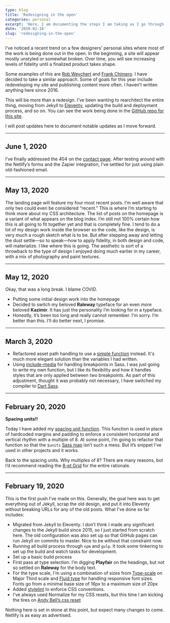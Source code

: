 ```yaml
---
type: blog
title: 'Redesigning in the open'
categories: personal
excerpt: 'Here, I am documenting the steps I am taking as I go through redesigning and refactoring my site. This post will be updated regularly until the design is done.'
date: '2020-02-18'
slug: 'redesigning-in-the-open'
---
```


I’ve noticed a recent trend on a few designers’ personal sites where most of the work is being done out in the open. In the beginning, a site will appear mostly unstyled or somewhat broken. Over time, you will see increasing levels of fidelity until a finalized product takes shape.

Some examples of this are [Rob Weychert](https://v7.robweychert.com/) and [Frank Chimero](https://frankchimero.com/blog/2019/redesign/). I have decided to take a similar approach. Some of goals for this year include redeveloping my site and publishing content more often. I haven’t written anything here since 2016.

This will be more than a redesign. I’ve been wanting to rearchitect the entire thing, moving from Jekyll to [Eleventy](https://www.11ty.dev/), updating the build and deployment process, and so on. You can see the work being done in the [GitHub repo for this site](https://github.com/jaredcunha/jaredcunha.github.io).

I will post updates here to document notable updates as I move forward.

---

## June 1, 2020

I’ve finally addressed the 404 on the [contact page](/contact). After testing around with the Netlify’s forms and the Zapier integration, I’ve settled for just using plain old-fashioned email.

---

## May 13, 2020

The landing page will feature my four most recent posts. I’m well aware that only two could even be considered “recent.” This is where I’m starting to think more about my CSS architecture. The list of posts on the homepage is a variant of what appears on the blog index. I’m still not 100% certain how this is all going to fit together yet and that is completely fine. I tend to do a lot of my design work inside the browser so the code, like the design, is very much a rough sketch what is to be. But after stepping away and letting the dust settle—so to speak—how to apply fidelity, in both design and code, will materialize. I like where this is going. The aesthetic is sort of a throwback to the type of design I enjoyed doing much earlier in my career, with a mix of photography and paint textures.

---

## May 12, 2020

Okay, that was a long break. I blame COVID.

- Putting some initial design work into the homepage
- Decided to switch my beloved **Raleway** typeface for an even more beloved **Kazimir**. It has just the personality I’m looking for in a typeface.
- Honestly, it’s been too long and really cannot remember. I’m sorry. I’m better than this. I’ll do better next, I promise.

---

## March 3, 2020

- Refactored asset path handling to use a [simple function](https://css-tricks.com/snippets/sass/simple-asset-helper-functions/) instead. It's much more elegant solution than the variables I had written.
- Using [include-media](https://eduardoboucas.github.io/include-media) for handling breakpoints in Sass. I was just going to write my own function, but I like its flexibility and how it handles styles that are only applied between two breakpoints. As part of this adjustment, thought it was probably not necessary, I have switched my compiler to [Dart Sass](https://sass-lang.com/dart-sass).

---

## February 20, 2020

**Spacing units!!**

Today I have added my [spacing unit function](https://github.com/jaredcunha/jaredcunha.github.io/blob/master/src/assets/stylesheets/functions/_spacing-units.scss). This function is used in place of hardcoded margins and padding to enforce a consistent horizontal and vertical rhythm with a multiple of 8. At some point, I’m going to refactor that function so that the `$units` [Sass map](https://github.com/jaredcunha/jaredcunha.github.io/blob/master/src/assets/stylesheets/settings/_variables.scss) isn’t such a mess. But it’s snippet I’ve used in other projects and it works.

Back to the spacing units. Why multiples of 8? There are many reasons, but I’d recommend reading the [8-pt Grid](https://spec.fm/specifics/8-pt-grid) for the entire rationale.

---

## February 19, 2020

This is the first push I’ve made on this. Generally, the goal here was to get everything out of Jekyll, scrap the old design, and put it into Eleventy without breaking URLs for any of the old posts. What I've done so far includes:

- Migrated from Jekyll to Eleventy. I don’t think I made any significant changes to the Jekyll build since 2015, so I just started from scratch here. The old configuration was also set up so that GitHub pages can run Jekyll on commits to master. Nice to be without that constraint now.
- Running all build process through `npm` and `gulp`. It took some tinkering to set up the build and watch tasks for development.
- Set up a basic build process
- First pass at type selection. I’m digging **Playfair** on the headings, but not so settled on **Raleway** for the body text.
- For the type scale, I'm using a combination of sizes from [Type-scale](https://type-scale.com/) on Major Third scale and [Fluid type](https://css-tricks.com/snippets/css/fluid-typography/) for handling responsive font sizes. Fonts go from a minimal base size of 16px to a maximum size of 20px
- Added [stylelint](https://stylelint.io/) to enforce CSS conventions.
- I’ve always used Normalize for my CSS resets, but this time I am kicking the tires on [Andy Bell’s css reset](https://dev.to/hankchizljaw/a-modern-css-reset-6p3)

Nothing here is set in stone at this point, but expect many changes to come. Netlify is as easy as advertised.
